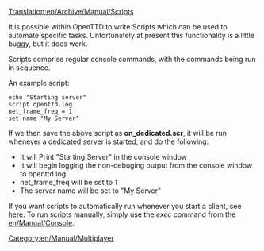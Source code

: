 [[Translation:en/Archive/Manual/Scripts]]
[[Category:en/Manual/Multiplayer]]

It is possible within OpenTTD to write Scripts which can be used to automate specific tasks.
Unfortunately at present this functionality is a little buggy, but it does work.

Scripts comprise regular console commands, with the commands being run in sequence.

An example script:

 echo "Starting server"
 script openttd.log
 net_frame_freq = 1
 set name "My Server"

If we then save the above script as '''on_dedicated.scr''', it will be run whenever a dedicated server is started, and do the following:

* It will Print "Starting Server" in the console window
* It will begin logging the non-debuging output from the console window to openttd.log
* net_frame_freq will be set to 1
* The server name will be set to "My Server"


If you want scripts to automatically run whenever you start a client, see [[en/Manual/Running Startup Scripts|here]]. To run scripts manually, simply use the ''exec'' command from the [[en/Manual/Console]].